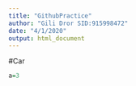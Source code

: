 ```yaml
---
title: "GithubPractice"
author: "Gili Dror SID:915998472"
date: "4/1/2020"
output: html_document
---
```


#Car
```r
a=3
```
